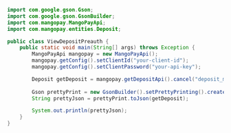 ```java Java 
import com.google.gson.Gson;
import com.google.gson.GsonBuilder;
import com.mangopay.MangoPayApi;
import com.mangopay.entities.Deposit;

public class ViewDepositPreauth {
    public static void main(String[] args) throws Exception {
        MangoPayApi mangopay = new MangoPayApi();
        mangopay.getConfig().setClientId("your-client-id");
        mangopay.getConfig().setClientPassword("your-api-key");

        Deposit getDeposit = mangopay.getDepositApi().cancel("deposit_m_01J21RMN7TET5VNNJJQTMYEX8Z");
    
        Gson prettyPrint = new GsonBuilder().setPrettyPrinting().create();
        String prettyJson = prettyPrint.toJson(getDeposit);

        System.out.println(prettyJson);
    }
}
```
